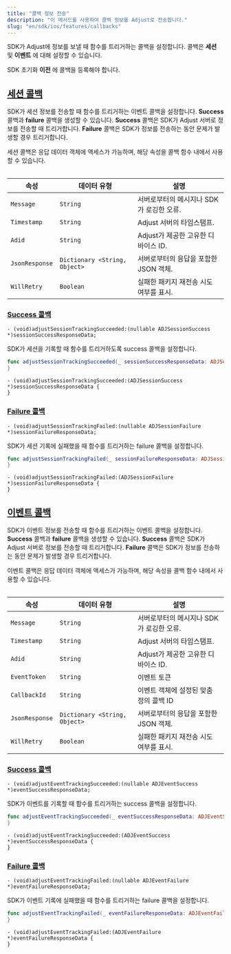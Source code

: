 ```yaml
---
title: "콜백 정보 전송"
description: "이 메서드를 사용하여 콜백 정보를 Adjust로 전송합니다."
slug: "en/sdk/ios/features/callbacks"
---
```

SDK가 Adjust에 정보를 보낼 때 함수를 트리거하는 콜백을 설정합니다. 콜백은 **세션** 및 **이벤트** 에 대해 설정할 수 있습니다.
<callout type="important"> 

SDK 초기화 **이전** 에 콜백을 등록해야 합니다.
</Callout> 

[세션 콜백](session-callbacks)
--------------------------

SDK가 세션 정보를 전송할 때 함수를 트리거하는 이벤트 콜백을 설정합니다. **Success** 콜백과 **failure** 콜백을 생성할 수 있습니다. **Success** 콜백은 SDK가 Adjust 서버로 정보를 전송할 때 트리거합니다. **Failure** 콜백은 SDK가 정보를 전송하는 동안 문제가 발생할 경우 트리거합니다.

세션 콜백은 응답 데이터 객체에 액세스가 가능하며,  해당 속성을 콜백 함수 내에서 사용할 수 있습니다.
<table> 

|       속성       |            데이터 유형             |            설명            |
|----------------|-------------------------------|--------------------------|
| `Message`      | `String`                      | 서버로부터의 메시지나 SDK가 로깅한 오류. |
| `Timestamp`    | `String`                      | Adjust 서버의 타임스탬프.        |
| `Adid`         | `String`                      | Adjust가 제공한 고유한 디바이스 ID. |
| `JsonResponse` | `Dictionary <String, Object>` | 서버로부터의 응답을 포함한 JSON 객체.  |
| `WillRetry`    | `Boolean`                     | 실패한 패키지 재전송 시도 여부를 표시.   |

</Table> 

### [Success 콜백](success-callbacks)

<codeblock title="메서드 서명"> 

```objc
- (void)adjustSessionTrackingSucceeded:(nullable ADJSessionSuccess *)sessionSuccessResponseData;
```

</CodeBlock> 

SDK가 세션을 기록할 때 함수를 트리거하도록 success 콜백을 설정합니다.
<tabs> <tab title="Swift" sync="swift"> 

```swift
func adjustSessionTrackingSucceeded(_ sessionSuccessResponseData: ADJSessionSuccess?) {
}
```

</Tab> <tab title="Objective-C" sync="objc"> 

```objc
- (void)adjustSessionTrackingSucceeded:(ADJSessionSuccess *)sessionSuccessResponseData {
}
```

</Tab> </Tabs> 

### [Failure 콜백](failure-callbacks)

<codeblock title="메서드 서명"> 

```objc
- (void)adjustSessionTrackingFailed:(nullable ADJSessionFailure *)sessionFailureResponseData;
```

</CodeBlock> 

SDK가 세션 기록에 실패했을 때 함수를 트리거하는 failure 콜백을 설정합니다.
<tabs> <tab title="Swift" sync="swift"> 

```swift
func adjustSessionTrackingFailed(_ sessionFailureResponseData: ADJSessionFailure?) {
}
```

</Tab> <tab title="Objective-C" sync="objc"> 

```objc
- (void)adjustSessionTrackingFailed:(ADJSessionFailure *)sessionFailureResponseData {
}
```

</Tab> </Tabs> 

[이벤트 콜백](event-callbacks)
-------------------------

SDK가 이벤트 정보를 전송할 때 함수를 트리거하는 이벤트 콜백을 설정합니다. **Success** 콜백과 **failure** 콜백을 생성할 수 있습니다. **Success** 콜백은 SDK가 Adjust 서버로 정보를 전송할 때 트리거합니다. **Failure** 콜백은 SDK가 정보를 전송하는 동안 문제가 발생할 경우 트리거합니다.

이벤트 콜백은 응답 데이터 객체에 액세스가 가능하며, 해당 속성을 콜백 함수 내에서 사용할 수 있습니다.
<table> 

|       속성       |            데이터 유형             |            설명            |
|----------------|-------------------------------|--------------------------|
| `Message`      | `String`                      | 서버로부터의 메시지나 SDK가 로깅한 오류. |
| `Timestamp`    | `String`                      | Adjust 서버의 타임스탬프.        |
| `Adid`         | `String`                      | Adjust가 제공한 고유한 디바이스 ID. |
| `EventToken`   | `String`                      | 이벤트 토큰                   |
| `CallbackId`   | `String`                      | 이벤트 객체에 설정된 맞춤 정의 콜백 ID  |
| `JsonResponse` | `Dictionary <String, Object>` | 서버로부터의 응답을 포함한 JSON 객체.  |
| `WillRetry`    | `Boolean`                     | 실패한 패키지 재전송 시도 여부를 표시.   |

</Table> 

### [Success 콜백](success-callbacks-1)

<codeblock title="메서드 서명"> 

```objc
- (void)adjustEventTrackingSucceeded:(nullable ADJEventSuccess *)eventSuccessResponseData;
```

</CodeBlock> 

SDK가 이벤트를 기록할 때 함수를 트리거하는 success 콜백을 설정합니다.
<tabs> <tab title="Swift" sync="swift"> 

```swift
func adjustEventTrackingSucceeded(_ eventSuccessResponseData: ADJEventSuccess?) {
}
```

</Tab> <tab title="Objective-C" sync="objc"> 

```objc
- (void)adjustEventTrackingSucceeded:(ADJEventSuccess *)eventSuccessResponseData {
}
```

</Tab> </Tabs> 

### [Failure 콜백](failure-callbacks-1)

<codeblock title="메서드 서명"> 

```objc
- (void)adjustEventTrackingFailed:(nullable ADJEventFailure *)eventFailureResponseData;
```

</CodeBlock> 

SDK가 이벤트 기록에 실패했을 때 함수를 트리거하는 failure 콜백을 설정합니다.
<tabs> <tab title="Swift" sync="swift"> 

```swift
func adjustEventTrackingFailed(_ eventFailureResponseData: ADJEventFailure?) {
}
```

</Tab> <tab title="Objective-C" sync="objc"> 

```objc
- (void)adjustEventTrackingFailed:(ADJEventFailure *)eventFailureResponseData {
}
```

</Tab> </Tabs>

